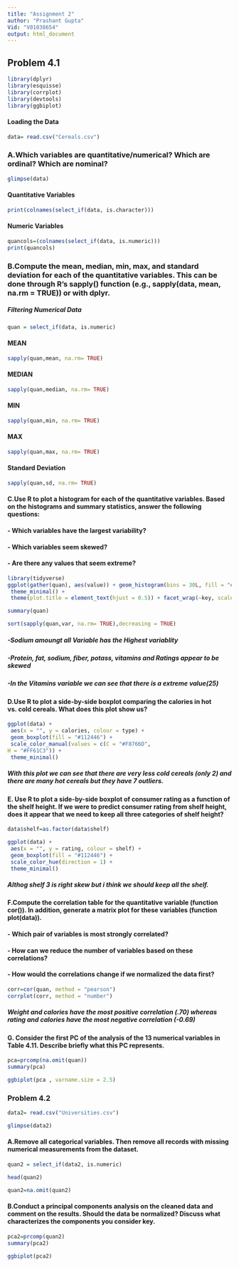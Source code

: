 ---
title: "Assignment 2"
author: "Prashant Gupta"
Vid: "V01038654"
output: html_document
---

## Problem 4.1


```{r message=FALSE, warning=FALSE}
library(dplyr)
library(esquisse)
library(corrplot)
library(devtools)
library(ggbiplot)
```


#### Loading the Data
```{r}
data= read.csv("Cereals.csv")
```

### A.Which variables are quantitative/numerical? Which are ordinal? Which are nominal?


```{r}
glimpse(data)
```

#### Quantitative Variables
```{r}
print(colnames(select_if(data, is.character)))
```


#### Numeric Variables

```{r}
quancols=(colnames(select_if(data, is.numeric)))
print(quancols)
```

### B.Compute the mean, median, min, max, and standard deviation for each of the quantitative variables. This can be done through R’s sapply() function (e.g., sapply(data, mean, na.rm = TRUE)) or with dplyr.


##### Filtering Numerical Data 

```{r}
quan = select_if(data, is.numeric)
```

#### MEAN

```{r}
sapply(quan,mean, na.rm= TRUE)
```

#### MEDIAN

```{r}
sapply(quan,median, na.rm= TRUE)
```

#### MIN

```{r}
sapply(quan,min, na.rm= TRUE)
```

#### MAX

```{r}
sapply(quan,max, na.rm= TRUE)
```

#### Standard Deviation

```{r}
sapply(quan,sd, na.rm= TRUE)
```

#### C.Use R to plot a histogram for each of the quantitative variables. Based on the histograms and summary statistics, answer the following questions:

#### - Which variables have the largest variability?

#### - Which variables seem skewed?

#### - Are there any values that seem extreme?



```{r warning=FALSE}
library(tidyverse)
ggplot(gather(quan), aes(value)) + geom_histogram(bins = 30L, fill = "#0C6C8A") +
 theme_minimal() +
 theme(plot.title = element_text(hjust = 0.5)) + facet_wrap(~key, scales = 'free_x')
```

```{r}
summary(quan)
```


```{r}
sort(sapply(quan,var, na.rm= TRUE),decreasing = TRUE)
```

##### -Sodium amoungt all Variable has the Highest variablity 

##### -Protein, fat, sodium, fiber, potass, vitamins and Ratings appear to be skewed

##### -In the Vitamins variable we can see that there is a extreme value(25)


#### D.Use R to plot a side-by-side boxplot comparing the calories in hot vs. cold cereals. What does this plot show us? 

```{r}
ggplot(data) +
 aes(x = "", y = calories, colour = type) +
 geom_boxplot(fill = "#112446") +
 scale_color_manual(values = c(C = "#F8766D", 
H = "#FF61C3")) +
 theme_minimal()

```
##### With this plot we can see that there are very less cold cereals (only 2) and there are many hot cereals but they have 7 outliers.


#### E. Use R to plot a side-by-side boxplot of consumer rating as a function of the shelf height. If we were to predict consumer rating from shelf height, does it appear that we need to keep all three categories of shelf height?

```{r}
data$shelf=as.factor(data$shelf)

```

```{r}
ggplot(data) +
 aes(x = "", y = rating, colour = shelf) +
 geom_boxplot(fill = "#112446") +
 scale_color_hue(direction = 1) +
 theme_minimal()


```
##### Althog shelf 3 is right skew but i think we should keep all the shelf.


#### F.Compute the correlation table for the quantitative variable (function cor()). In addition, generate a matrix plot for these variables (function plot(data)).

#### - Which pair of variables is most strongly correlated?

#### - How can we reduce the number of variables based on these correlations?

#### - How would the correlations change if we normalized the data first?

```{r}
corr=cor(quan, method = "pearson")
corrplot(corr, method = "number")
```
##### Weight and calories have the most positive correlation (.70) whereas rating and calories have the most negative correlation (-0.69)


#### G. Consider the first PC of the analysis of the 13 numerical variables in Table 4.11. Describe briefly what this PC represents. 


```{r}
pca=prcomp(na.omit(quan))
summary(pca)
```

```{r}
ggbiplot(pca , varname.size = 2.5)
```


### Problem 4.2

```{r}
data2= read.csv("Universities.csv")
```



```{r}
glimpse(data2)
```

#### A.Remove all categorical variables. Then remove all records with missing numerical measurements from the dataset.

```{r}
quan2 = select_if(data2, is.numeric)
```

```{r}
head(quan2)
```
```{r}
quan2=na.omit(quan2)
```


#### B.Conduct a principal components analysis on the cleaned data and comment on the results. Should the data be normalized? Discuss what characterizes the components you consider key.

```{r}
pca2=prcomp(quan2)
summary(pca2)
```

```{r}
ggbiplot(pca2)
```


